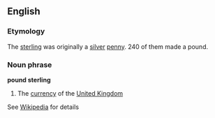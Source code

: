 ==English==
===Etymology===
The [[sterling]] was originally a [[silver]] [[penny]]. 240 of them made a pound.
===Noun phrase===
'''pound sterling'''
# The [[currency]] of the [[United Kingdom]]

See [[w:Pound sterling|Wikipedia]] for details